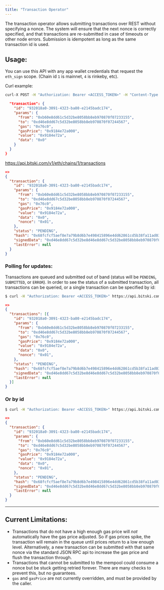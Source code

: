 ```yaml
---
title: "Transaction Operator"
---
```


The transaction operator allows submitting transactions over REST without
specifying a nonce. The system will ensure that the next nonce is correctly
specified, and that transactions are re-submitted in case of timeouts or other
node errors. Submission is idempotent as long as the same transaction id is
used.

## Usage:

You can use this API with any app wallet credentials that request the `eth_sign`
scope. (Chain id `1` is mainnet, `4` is rinkeby, etc).

Curl example:

```bash Shell
curl-X POST -H "Authorization: Bearer <ACCESS_TOKEN>" -H "Content-Type: application/json" -d '{
```

```json
  "transaction": {
    "id": "932018a0-3091-4323-ba80-e2145badc174",
    "params": {
      "from": "0xb60e8dd61c5d32be8058bb8eb970870f07233155",
      "to": "0xd46e8dd67c5d32be8058bb8eb970870f07244567",
      "gas": "0x76c0",
      "gasPrice": "0x9184e72a000",
      "value": "0x9184e72a",
      "data": "0x0"
    }
  }
}
```

https://api.bitski.com/v1/eth/chains/1/transactions

```json
=>
{
  "transaction": {
    "id": "932018a0-3091-4323-ba80-e2145badc174",
    "params": {
      "from": "0xb60e8dd61c5d32be8058bb8eb970870f07233155",
      "to": "0xd46e8dd67c5d32be8058bb8eb970870f07244567",
      "gas": "0x76c0",
      "gasPrice": "0x9184e72a000",
      "value": "0x9184e72a",
      "data": "0x0",
      "nonce": "0x01",
    },
    "status": "PENDING",
    "hash": "0x68fcfcf5aef8e7a79b8d6b7e498415896e4dd62861cd5b38fa11ad035f44582c",
    "signedData": "0xd46e8dd67c5d32be8d46e8dd67c5d32be8058bb8eb970870f072445675058bb8eb970870f072445675",
    "lastError": null
  }
}
```

### Polling for updates:

Transactions are queued and submitted out of band (status will be `PENDING`,
`SUBMITTED`, or `ERROR`). In order to see the status of a submitted transaction,
all transactions can be queried, or a single transaction can be specified by id:

```bash
$ curl -H "Authorization: Bearer <ACCESS_TOKEN>" https://api.bitski.com/v1/eth/chains/1/transactions
```

```json
=>
{
  "transactions": [{
    "id": "932018a0-3091-4323-ba80-e2145badc174",
    "params": {
      "from": "0xb60e8dd61c5d32be8058bb8eb970870f07233155",
      "to": "0xd46e8dd67c5d32be8058bb8eb970870f07244567",
      "gas": "0x76c0",
      "gasPrice": "0x9184e72a000",
      "value": "0x9184e72a",
      "data": "0x0",
      "nonce": "0x01",
    },
    "status": "PENDING",
    "hash": "0x68fcfcf5aef8e7a79b8d6b7e498415896e4dd62861cd5b38fa11ad035f44582c",
    "signedData": "0xd46e8dd67c5d32be8d46e8dd67c5d32be8058bb8eb970870f072445675058bb8eb970870f072445675",
    "lastError": null
  }]
}
```

### Or by id

```bash
$ curl -H "Authorization: Bearer <ACCESS_TOKEN>" https://api.bitski.com/v1/eth/chains/1/transactions/932018a0-3091-4323-ba80-e2145badc174
```

```json
=>
{
  "transaction": {
    "id": "932018a0-3091-4323-ba80-e2145badc174",
    "params": {
      "from": "0xb60e8dd61c5d32be8058bb8eb970870f07233155",
      "to": "0xd46e8dd67c5d32be8058bb8eb970870f07244567",
      "gas": "0x76c0",
      "gasPrice": "0x9184e72a000",
      "value": "0x9184e72a",
      "data": "0x0",
      "nonce": "0x01",
    },
    "status": "PENDING",
    "hash": "0x68fcfcf5aef8e7a79b8d6b7e498415896e4dd62861cd5b38fa11ad035f44582c",
    "signedData": "0xd46e8dd67c5d32be8d46e8dd67c5d32be8058bb8eb970870f072445675058bb8eb970870f072445675",
    "lastError": null
  }
}
```

---

## Current Limitations:

- Transactions that do not have a high enough gas price will _not_ automatically
  have the gas price adjusted. So if gas prices spike, the transaction will
  remain in the queue until prices return to a low enough level. Alternatively,
  a new transaction can be submitted with that same nonce via the standard JSON
  RPC api to increase the gas price and flush the transaction through.
- Transactions that cannot be submitted to the mempool could consume a nonce but
  be stuck getting retried forever. There are many checks to prevent this, but
  no guarantees.
- `gas` and `gasPrice` are not currently overridden, and must be provided by the
  caller.
